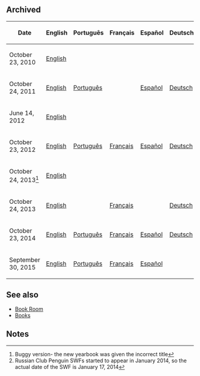 

== Archived ==
{|class="wikitable centertable"
!Date!!English!!Português!!Français!!Español!!Deutsch!!Русский
|-
|October 23, 2010||[[Media:ENFormsLibrary-2010.swf|English]]||{{n/a}}||{{n/a}}||{{n/a}}||{{n/a}}||{{n/a}}
|-
|October 24, 2011||[[Media:LibraryOctober2011.swf|English]]||[[Media:LibraryJune2012PT.swf|Português]]||{{n/a}}||[[Media:LibraryJune2012ES.swf|Español]]||[[Media:LibraryJune2012DE.swf|Deutsch]]||{{n/a}}
|-
|June 14, 2012||[[Media:LibraryJune2012.swf|English]]||{{n/a}}||{{n/a}}||{{n/a}}||{{n/a}}||{{n/a}}
|-
|October 23, 2012||[[Media:LibraryOct2012.swf|English]]||[[Media:PTLibraryOct2012.swf|Português]]||[[Media:FRLibraryOct2012.swf|Français]]||[[Media:ESLibraryOct2012.swf|Español]]||[[Media:DELibraryOct2012.swf|Deutsch]]||{{n/a}}
|-
|October 24, 2013<ref>Buggy version- the new yearbook was given the incorrect title</ref>||[[Media:ENFormsLibrary-Error2013.swf|English]]||{{n/a}}||{{n/a}}||{{n/a}}||{{n/a}}||{{n/a}}
|-
|October 24, 2013||[[Media:ENFormsLibrary-2013.swf|English]]||{{n/a}}||[[Media:LibraryOctober2013FR.swf|Français]]||{{n/a}}||[[Media:LibraryOctober2013DE.swf|Deutsch]]||[[Media:RUFormsLibrary-Jan2014.swf|Русский]] <ref>Russian Club Penguin SWFs started to appear in January 2014, so the actual date of the SWF is January 17, 2014</ref>
|-
|October 23, 2014||[[Media:ENLibraryOct2014.swf|English]]||[[Media:PTLibraryOct2014.swf|Português]]||[[Media:FRLibraryOct2014.swf|Français]]||[[Media:ESLibraryOct2014.swf|Español]]||[[Media:DELibraryOct2014.swf|Deutsch]]||[[Media:RULibraryOct2014.swf|Русский]]
|-
|September 30, 2015||[[Media:ENLibrarySep2015.swf|English]]||[[Media:PTLibrarySep2015.swf|Português]]||[[Media:FRLibrarySep2015.swf|Français]]||[[Media:ESLibrarySep2015.swf|Español]]||{{n/a}}||{{n/a}}
|}

== See also ==
* [[Book Room]]
* [[Books]]

== Notes ==
<references />